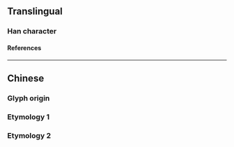 {{also|揀}}
{{character info/new}}
==Translingual==

===Han character===
{{Han char|rn=64|rad=手|as=05|sn=8|four=|canj=QKVC|ids=⿰扌𫠣}}

====References====
{{Han ref|kx=0427.161|hdz=31851.010|uh=62E3}}

----

==Chinese==

===Glyph origin===
{{Han simp|揀|f=柬|t=𫠣}}

===Etymology 1===
{{zh-see|揀}}

===Etymology 2===
{{zh-see|撿|ss}}